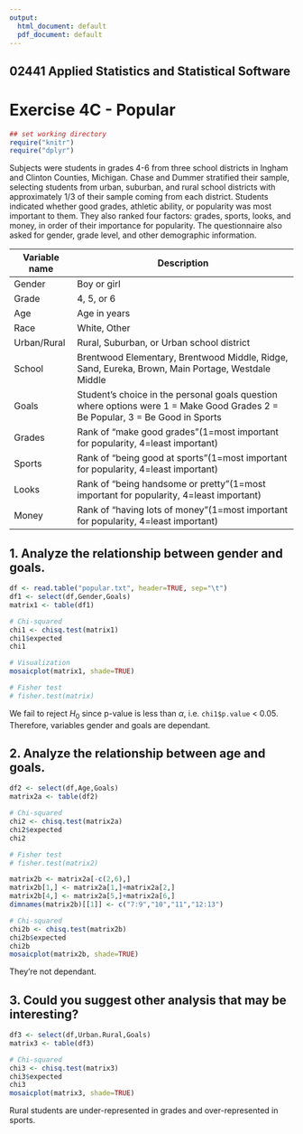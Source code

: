 ```yaml
---
output:
  html_document: default
  pdf_document: default
---
```


## 02441 Applied Statistics and Statistical Software 
# Exercise 4C - Popular


```r
## set working directory
require("knitr")
require("dplyr")
```
Subjects were students in grades 4-6 from three school districts in Ingham and Clinton Counties,
Michigan. Chase and Dummer stratified their sample, selecting students from urban, suburban, and
rural school districts with approximately 1/3 of their sample coming from each district. Students
indicated whether good grades, athletic ability, or popularity was most important to them. They also
ranked four factors: grades, sports, looks, and money, in order of their importance for popularity. The
questionnaire also asked for gender, grade level, and other demographic information.

Variable name | Description
------------- | --------------------------------------------
Gender | Boy or girl
Grade | 4, 5, or 6
Age | Age in years
Race | White, Other
Urban/Rural | Rural, Suburban, or Urban school district
School | Brentwood Elementary, Brentwood Middle, Ridge, Sand, Eureka, Brown, Main Portage, Westdale Middle  
Goals |  Student's choice in the personal goals question where options were 1 = Make Good Grades 2 = Be Popular, 3 = Be Good in Sports  
Grades | Rank of "make good grades"(1=most important for popularity, 4=least important)
Sports | Rank of "being good at sports"(1=most important for popularity, 4=least important)
Looks | Rank of "being handsome or pretty"(1=most important for popularity, 4=least important)
Money | Rank of "having lots of money"(1=most important for popularity, 4=least important)

## 1. Analyze the relationship between gender and goals.
```r
df <- read.table("popular.txt", header=TRUE, sep="\t")
df1 <- select(df,Gender,Goals)
matrix1 <- table(df1)

# Chi-squared
chi1 <- chisq.test(matrix1)
chi1$expected
chi1

# Visualization
mosaicplot(matrix1, shade=TRUE)

# Fisher test
# fisher.test(matrix)
```

We fail to reject $H_0$ since p-value is less than $\alpha$, i.e. `chi1$p.value` < 0.05. Therefore, variables gender and goals are dependant.

## 2. Analyze the relationship between age and goals.

```r
df2 <- select(df,Age,Goals)
matrix2a <- table(df2)

# Chi-squared
chi2 <- chisq.test(matrix2a)
chi2$expected
chi2

# Fisher test
# fisher.test(matrix2)

matrix2b <- matrix2a[-c(2,6),]
matrix2b[1,] <- matrix2a[1,]+matrix2a[2,]
matrix2b[4,] <- matrix2a[5,]+matrix2a[6,]
dimnames(matrix2b)[[1]] <- c("7:9","10","11","12:13")

# Chi-squared
chi2b <- chisq.test(matrix2b)
chi2b$expected
chi2b
mosaicplot(matrix2b, shade=TRUE)
```

They're not dependant.

## 3. Could you suggest other analysis that may be interesting?

```r
df3 <- select(df,Urban.Rural,Goals)
matrix3 <- table(df3)

# Chi-squared
chi3 <- chisq.test(matrix3)
chi3$expected
chi3
mosaicplot(matrix3, shade=TRUE)
```

Rural students are under-represented in grades and over-represented in sports.